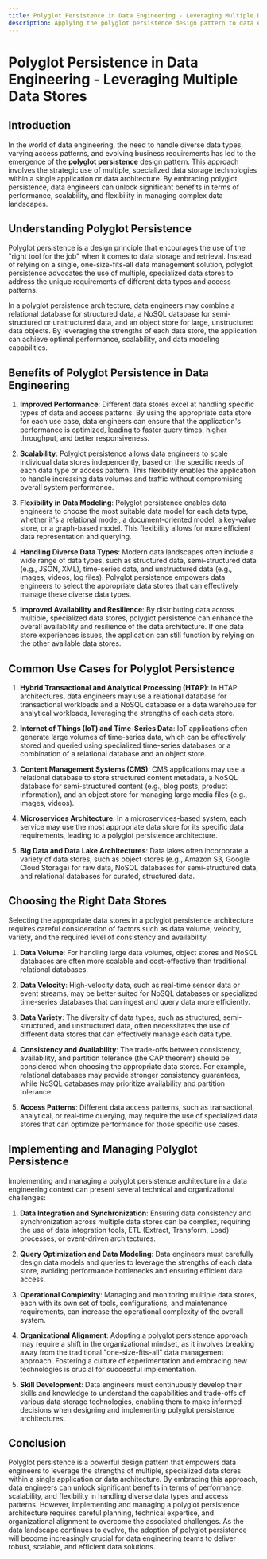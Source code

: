 ```yaml
---
title: Polyglot Persistence in Data Engineering - Leveraging Multiple Data Stores
description: Applying the polyglot persistence design pattern to data engineering projects
---
```


# Polyglot Persistence in Data Engineering - Leveraging Multiple Data Stores

## Introduction

In the world of data engineering, the need to handle diverse data types, varying access patterns, and evolving business requirements has led to the emergence of the **polyglot persistence** design pattern. This approach involves the strategic use of multiple, specialized data storage technologies within a single application or data architecture. By embracing polyglot persistence, data engineers can unlock significant benefits in terms of performance, scalability, and flexibility in managing complex data landscapes.

## Understanding Polyglot Persistence

Polyglot persistence is a design principle that encourages the use of the "right tool for the job" when it comes to data storage and retrieval. Instead of relying on a single, one-size-fits-all data management solution, polyglot persistence advocates the use of multiple, specialized data stores to address the unique requirements of different data types and access patterns.

In a polyglot persistence architecture, data engineers may combine a relational database for structured data, a NoSQL database for semi-structured or unstructured data, and an object store for large, unstructured data objects. By leveraging the strengths of each data store, the application can achieve optimal performance, scalability, and data modeling capabilities.

## Benefits of Polyglot Persistence in Data Engineering

1. **Improved Performance**: Different data stores excel at handling specific types of data and access patterns. By using the appropriate data store for each use case, data engineers can ensure that the application's performance is optimized, leading to faster query times, higher throughput, and better responsiveness.

2. **Scalability**: Polyglot persistence allows data engineers to scale individual data stores independently, based on the specific needs of each data type or access pattern. This flexibility enables the application to handle increasing data volumes and traffic without compromising overall system performance.

3. **Flexibility in Data Modeling**: Polyglot persistence enables data engineers to choose the most suitable data model for each data type, whether it's a relational model, a document-oriented model, a key-value store, or a graph-based model. This flexibility allows for more efficient data representation and querying.

4. **Handling Diverse Data Types**: Modern data landscapes often include a wide range of data types, such as structured data, semi-structured data (e.g., JSON, XML), time-series data, and unstructured data (e.g., images, videos, log files). Polyglot persistence empowers data engineers to select the appropriate data stores that can effectively manage these diverse data types.

5. **Improved Availability and Resilience**: By distributing data across multiple, specialized data stores, polyglot persistence can enhance the overall availability and resilience of the data architecture. If one data store experiences issues, the application can still function by relying on the other available data stores.

## Common Use Cases for Polyglot Persistence

1. **Hybrid Transactional and Analytical Processing (HTAP)**: In HTAP architectures, data engineers may use a relational database for transactional workloads and a NoSQL database or a data warehouse for analytical workloads, leveraging the strengths of each data store.

2. **Internet of Things (IoT) and Time-Series Data**: IoT applications often generate large volumes of time-series data, which can be effectively stored and queried using specialized time-series databases or a combination of a relational database and an object store.

3. **Content Management Systems (CMS)**: CMS applications may use a relational database to store structured content metadata, a NoSQL database for semi-structured content (e.g., blog posts, product information), and an object store for managing large media files (e.g., images, videos).

4. **Microservices Architecture**: In a microservices-based system, each service may use the most appropriate data store for its specific data requirements, leading to a polyglot persistence architecture.

5. **Big Data and Data Lake Architectures**: Data lakes often incorporate a variety of data stores, such as object stores (e.g., Amazon S3, Google Cloud Storage) for raw data, NoSQL databases for semi-structured data, and relational databases for curated, structured data.

## Choosing the Right Data Stores

Selecting the appropriate data stores in a polyglot persistence architecture requires careful consideration of factors such as data volume, velocity, variety, and the required level of consistency and availability.

1. **Data Volume**: For handling large data volumes, object stores and NoSQL databases are often more scalable and cost-effective than traditional relational databases.

2. **Data Velocity**: High-velocity data, such as real-time sensor data or event streams, may be better suited for NoSQL databases or specialized time-series databases that can ingest and query data more efficiently.

3. **Data Variety**: The diversity of data types, such as structured, semi-structured, and unstructured data, often necessitates the use of different data stores that can effectively manage each data type.

4. **Consistency and Availability**: The trade-offs between consistency, availability, and partition tolerance (the CAP theorem) should be considered when choosing the appropriate data stores. For example, relational databases may provide stronger consistency guarantees, while NoSQL databases may prioritize availability and partition tolerance.

5. **Access Patterns**: Different data access patterns, such as transactional, analytical, or real-time querying, may require the use of specialized data stores that can optimize performance for those specific use cases.

## Implementing and Managing Polyglot Persistence

Implementing and managing a polyglot persistence architecture in a data engineering context can present several technical and organizational challenges:

1. **Data Integration and Synchronization**: Ensuring data consistency and synchronization across multiple data stores can be complex, requiring the use of data integration tools, ETL (Extract, Transform, Load) processes, or event-driven architectures.

2. **Query Optimization and Data Modeling**: Data engineers must carefully design data models and queries to leverage the strengths of each data store, avoiding performance bottlenecks and ensuring efficient data access.

3. **Operational Complexity**: Managing and monitoring multiple data stores, each with its own set of tools, configurations, and maintenance requirements, can increase the operational complexity of the overall system.

4. **Organizational Alignment**: Adopting a polyglot persistence approach may require a shift in the organizational mindset, as it involves breaking away from the traditional "one-size-fits-all" data management approach. Fostering a culture of experimentation and embracing new technologies is crucial for successful implementation.

5. **Skill Development**: Data engineers must continuously develop their skills and knowledge to understand the capabilities and trade-offs of various data storage technologies, enabling them to make informed decisions when designing and implementing polyglot persistence architectures.

## Conclusion

Polyglot persistence is a powerful design pattern that empowers data engineers to leverage the strengths of multiple, specialized data stores within a single application or data architecture. By embracing this approach, data engineers can unlock significant benefits in terms of performance, scalability, and flexibility in handling diverse data types and access patterns. However, implementing and managing a polyglot persistence architecture requires careful planning, technical expertise, and organizational alignment to overcome the associated challenges. As the data landscape continues to evolve, the adoption of polyglot persistence will become increasingly crucial for data engineering teams to deliver robust, scalable, and efficient data solutions.